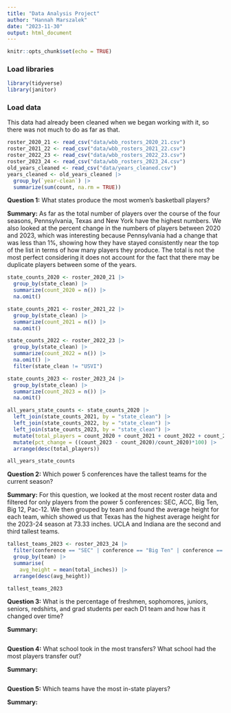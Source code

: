 ```yaml
---
title: "Data Analysis Project"
author: "Hannah Marszalek"
date: "2023-11-30"
output: html_document
---
```


```r
knitr::opts_chunk$set(echo = TRUE)
```

### Load libraries

```r
library(tidyverse)
library(janitor)
```

### Load data

This data had already been cleaned when we began working with it, so there was not much to do as far as that.

```r
roster_2020_21 <- read_csv("data/wbb_rosters_2020_21.csv")
roster_2021_22 <- read_csv("data/wbb_rosters_2021_22.csv")
roster_2022_23 <- read_csv("data/wbb_rosters_2022_23.csv")
roster_2023_24 <- read_csv("data/wbb_rosters_2023_24.csv")
old_years_cleaned <- read_csv("data/years_cleaned.csv")
years_cleaned <- old_years_cleaned |>
  group_by(`year-clean`) |> 
  summarize(sum(count, na.rm = TRUE))
```

**Question 1:** What states produce the most women's basketball players?

**Summary:** As far as the total number of players over the course of the four seasons, Pennsylvania, Texas and New York have the highest numbers. We also looked at the percent change in the numbers of players between 2020 and 2023, which was interesting because Pennsylvania had a change that was less than 1%, showing how they have stayed consistently near the top of the list in terms of how many players they produce. The total is not the most perfect considering it does not account for the fact that there may be duplicate players between some of the years.

```r
state_counts_2020 <- roster_2020_21 |>
  group_by(state_clean) |>
  summarize(count_2020 = n()) |>
  na.omit()

state_counts_2021 <- roster_2021_22 |>
  group_by(state_clean) |>
  summarize(count_2021 = n()) |>
  na.omit()

state_counts_2022 <- roster_2022_23 |>
  group_by(state_clean) |>
  summarize(count_2022 = n()) |>
  na.omit() |>
  filter(state_clean != "USVI")

state_counts_2023 <- roster_2023_24 |>
  group_by(state_clean) |>
  summarize(count_2023 = n()) |>
  na.omit()

all_years_state_counts <- state_counts_2020 |>
  left_join(state_counts_2021, by = "state_clean") |>
  left_join(state_counts_2022, by = "state_clean") |>
  left_join(state_counts_2023, by = "state_clean") |>
  mutate(total_players = count_2020 + count_2021 + count_2022 + count_2023) |>
  mutate(pct_change = ((count_2023 - count_2020)/count_2020)*100) |>
  arrange(desc(total_players))

all_years_state_counts
```

**Question 2:** Which power 5 conferences have the tallest teams for the current season?

**Summary:** For this question, we looked at the most recent roster data and filtered for only players from the power 5 conferences: SEC, ACC, Big Ten, Big 12, Pac-12. We then grouped by team and found the average height for each team, which showed us that Texas has the highest average height for the 2023-24 season at 73.33 inches. UCLA and Indiana are the second and third tallest teams.

```r
tallest_teams_2023 <- roster_2023_24 |>
  filter(conference == "SEC" | conference == "Big Ten" | conference == "ACC" | conference == "Big 12" | conference == "Pac-12") |>
  group_by(team) |>
  summarise(
    avg_height = mean(total_inches)) |>
  arrange(desc(avg_height))

tallest_teams_2023
```

**Question 3:** What is the percentage of freshmen, sophomores, juniors, seniors, redshirts, and grad students per each D1 team and how has it changed over time?

**Summary:**

```r

```

**Question 4:** What school took in the most transfers? What school had the most players transfer out?

**Summary:**

```r

```

**Question 5:** Which teams have the most in-state players?

**Summary:**

```r

```
